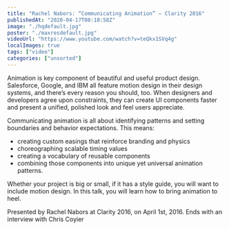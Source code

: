 ```yaml
---
title: "Rachel Nabors: “Communicating Animation” — Clarity 2016"
publishedAt: "2020-04-17T08:18:58Z"
image: "./hqdefault.jpg"
poster: "./maxresdefault.jpg"
videoUrl: "https://www.youtube.com/watch?v=teQkx1SVq4g"
localImages: true
tags: ["video"]
categories: ["unsorted"]
---
```


Animation is key component of beautiful and useful product design. Salesforce, Google, and IBM all feature motion design in their design systems, and there’s every reason you should, too. When designers and developers agree upon constraints, they can create UI components faster and present a unified, polished look and feel users appreciate.

Communicating animation is all about identifying patterns and setting boundaries and behavior expectations. This means:

- creating custom easings that reinforce branding and physics
- choreographing scalable timing values
- creating a vocabulary of reusable components
- combining those components into unique yet universal animation patterns.

Whether your project is big or small, if it has a style guide, you will want to include motion design. In this talk, you will learn how to bring animation to heel.

Presented by Rachel Nabors at Clarity 2016, on April 1st, 2016. Ends with an interview with Chris Coyier
